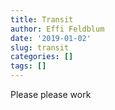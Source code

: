 ```yaml
---
title: Transit
author: Effi Feldblum
date: '2019-01-02'
slug: transit
categories: []
tags: []
---
```



Please please work